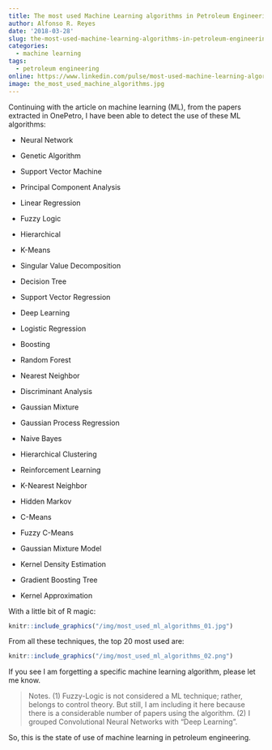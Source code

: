 ---
title: The most used Machine Learning algorithms in Petroleum Engineering
author: Alfonso R. Reyes
date: '2018-03-28'
slug: the-most-used-machine-learning-algorithms-in-petroleum-engineering
categories:
  - machine learning
tags:
  - petroleum engineering
online: https://www.linkedin.com/pulse/most-used-machine-learning-algorithms-petroleum-alfonso-r-reyes/  
image: the_most_used_machine_algorithms.jpg
---

Continuing with the article on machine learning (ML), from the papers extracted in OnePetro, I have been able to detect the use of these ML algorithms:

* Neural Network

* Genetic Algorithm

* Support Vector Machine

* Principal Component Analysis

* Linear Regression

* Fuzzy Logic

* Hierarchical

* K-Means

* Singular Value Decomposition

* Decision Tree

* Support Vector Regression

* Deep Learning

* Logistic Regression

* Boosting

* Random Forest

* Nearest Neighbor

* Discriminant Analysis

* Gaussian Mixture

* Gaussian Process Regression

* Naive Bayes

* Hierarchical Clustering

* Reinforcement Learning

* K-Nearest Neighbor

* Hidden Markov

* C-Means

* Fuzzy C-Means

* Gaussian Mixture Model

* Kernel Density Estimation

* Gradient Boosting Tree

* Kernel Approximation

With a little bit of R magic:

```{r, out.width = "1200px", echo=FALSE}
knitr::include_graphics("/img/most_used_ml_algorithms_01.jpg")
```

From all these techniques, the top 20 most used are:

```{r, out.width = "300px", echo=FALSE}
knitr::include_graphics("/img/most_used_ml_algorithms_02.png")
```


If you see I am forgetting a specific machine learning algorithm, please let me know.

> Notes. (1) Fuzzy-Logic is not considered a ML technique; rather, belongs to control theory. But still, I am including it here because there is a considerable number of papers using the algorithm. (2) I grouped Convolutional Neural Networks with "Deep Learning".

So, this is the state of use of machine learning in petroleum engineering.
